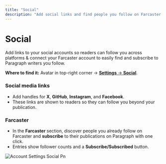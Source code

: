 ```yaml
---
title: "Social"
description: "Add social links and find people you follow on Farcaster."
---
```


# **Social**

Add links to your social accounts so readers can follow you across platforms & connect your Farcaster account to easily find and subscribe to Paragraph writers you follow.

**Where to find it:** Avatar in top-right corner → [**Settings** → **Social**](https://paragraph.com/settings/account/social).

### **Social media links**

- Add handles for **X**, **GitHub**, **Instagram**, and **Facebook**.
- These links are shown to readers so they can follow you beyond your publication.

### **Farcaster**

- In the **Farcaster** section, discover people you already follow on Farcaster and **subscribe** to their publications on Paragraph with one click.
- Entries show follower counts and a **Subscribe/Subscribed** button.

![Account Settings Social Pn](/images/account-settings-social.png)